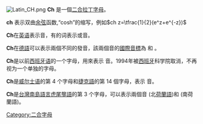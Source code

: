 {{Unreferenced|time=2017-12-29T14:47:27+00:00}}
[[File:Latin_CH.png|right]]
'''Ch''' 是一個[[二合字母|二合拉丁字母]]。

'''ch''' 表示双曲[[余弦|余弦]]函数,“cosh”的缩写，例如<math>ch z=\tfrac{1}{2}(e^z+e^{-z}) </math>

'''Ch'''在[[英语|英语]]表示{{IPA4|ʧ}}音，有的词表示{{IPA4|ʃ}}或{{IPA4|k}}音。

'''Ch'''在[[德語|德語]]可以表示兩個不同的發音，該兩個音的[[國際音標|國際音標]]為 {{IPA4|x}}和 {{IPA4|ç}}。

'''Ch'''是以前[[西班牙语|西班牙语]]的一个字母，用來表示 {{IPA4|ʧ}} 音。1994年被[[西班牙|西班牙]]科学院取消，不再视为一个单独的字母。

'''Ch'''是[[威尔士语|威尔士语]]的第 4 个字母和[[捷克語|捷克語]]的第 14 個字母，表示 {{IPA4|x}} 音。

'''Ch'''是[[台灣南島語言|台灣南島語言]][[虎尾壟語|虎尾壟語]]的第 3 个字母，可以表示兩個音 {{IPA4|x}}(北[[荷蘭語|荷蘭語]])和 {{IPA4|ç}}(南荷蘭語)。

{{Alphabet lang|es|cy|sk|cs|nan|hsb|dsb|uz|ug latn}}
{{Digraphs}}

[[Category:二合字母|Category:二合字母]]